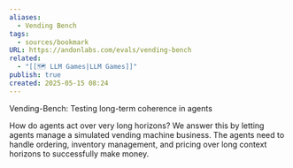 ```yaml
---
aliases:
  - Vending Bench
tags:
  - sources/bookmark
URL: https://andonlabs.com/evals/vending-bench
related:
  - "[[🗺️ LLM Games|LLM Games]]"
publish: true
created: 2025-05-15 08:24
---
```


Vending-Bench: Testing long-term coherence in agents

How do agents act over very long horizons? We answer this by letting agents manage a simulated vending machine business. The agents need to handle ordering, inventory management, and pricing over long context horizons to successfully make money.